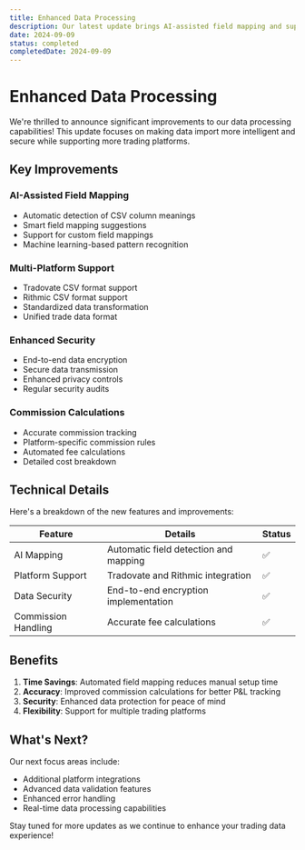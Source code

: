 ```yaml
---
title: Enhanced Data Processing
description: Our latest update brings AI-assisted field mapping and support for multiple CSV formats, including Tradovate and Rithmic. We've also implemented data encryption for enhanced security and improved our commission calculations for more accurate reporting.
date: 2024-09-09
status: completed
completedDate: 2024-09-09
---
```


# Enhanced Data Processing

We're thrilled to announce significant improvements to our data processing capabilities! This update focuses on making data import more intelligent and secure while supporting more trading platforms.

## Key Improvements

### AI-Assisted Field Mapping
- Automatic detection of CSV column meanings
- Smart field mapping suggestions
- Support for custom field mappings
- Machine learning-based pattern recognition

### Multi-Platform Support
- Tradovate CSV format support
- Rithmic CSV format support
- Standardized data transformation
- Unified trade data format

### Enhanced Security
- End-to-end data encryption
- Secure data transmission
- Enhanced privacy controls
- Regular security audits

### Commission Calculations
- Accurate commission tracking
- Platform-specific commission rules
- Automated fee calculations
- Detailed cost breakdown

## Technical Details

Here's a breakdown of the new features and improvements:

| Feature | Details | Status |
|---------|----------|---------|
| AI Mapping | Automatic field detection and mapping | ✅ |
| Platform Support | Tradovate and Rithmic integration | ✅ |
| Data Security | End-to-end encryption implementation | ✅ |
| Commission Handling | Accurate fee calculations | ✅ |

## Benefits

1. **Time Savings**: Automated field mapping reduces manual setup time
2. **Accuracy**: Improved commission calculations for better P&L tracking
3. **Security**: Enhanced data protection for peace of mind
4. **Flexibility**: Support for multiple trading platforms

## What's Next?

Our next focus areas include:
- Additional platform integrations
- Advanced data validation features
- Enhanced error handling
- Real-time data processing capabilities

Stay tuned for more updates as we continue to enhance your trading data experience! 